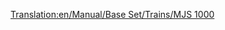[[Translation:en/Manual/Base Set/Trains/MJS 1000]]
{{nl/Manual/Base Set/Trains/Treinen|Naam=MJS 1000
|Afbeelding=[[File:en/Manual/Base Set/Trains/Mjs1000.png]]
|Kosten=£24,609 ($49.218)
|Snelheid=104 km/h (65 mph)
|Gewicht=120 t
|Kracht=2,200 pk (1,641 kW)
|Onderhoudskosten=£2,208 ($4.416)
|Ontworpen=1965
|Levensduur=22
|Capaciteit=n.v.t.
|Omschrijving=
|Real-life=The MJS 1000 is gebaseerd op de [https://www.wikipedia.org/wiki/List of South African locomotive classes#Electric locomotives SAR Class 5E] elektrische locomotieven.}}